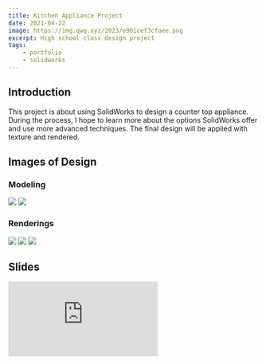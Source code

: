```yaml
---
title: Kitchen Appliance Project
date: 2021-04-22
image: https://img.qwq.xyz/2023/e901cef3cfaee.png
excerpt: High school class design project
tags:
    - portfolio
    - solidworks
---
```


## Introduction
This project is about using SolidWorks to design a counter top appliance. During the process, I hope to learn more about the options SolidWorks offer and use more advanced techniques. The final design will be applied with texture and rendered.

## Images of Design
### Modeling
![](https://img.qwq.xyz/2021/8ea465ee59c23.png)
![](https://img.qwq.xyz/2021/8792cf0860aa0.png)
### Renderings
![](https://img.qwq.xyz/2021/55bd537bb0236.png)
![](https://img.qwq.xyz/2021/f5119a7322df0.png)
![](https://img.qwq.xyz/2021/252c2c981d073.png)


## Slides
<iframe src="https://docs.google.com/presentation/d/e/2PACX-1vSwE90akL_IPtp3kRvDAYVZq65r2eonhKBBhycP06TSOYC_rEcTanoyzfZwNte0P83pWLFm_8hhAdPq/embed?start=false&loop=true&delayms=5000" frameBorder="0" allowfullscreen="true" mozallowfullscreen="true" webkitallowfullscreen="true" style={{height: "33em", width: "100%"}}></iframe>
